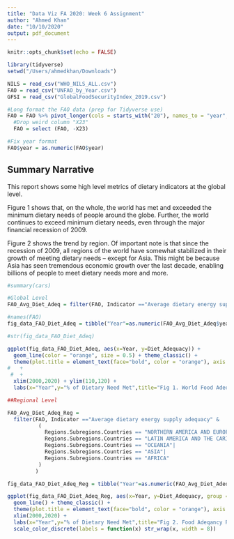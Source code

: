 ```yaml
---
title: "Data Viz FA 2020: Week 6 Assignment"
author: "Ahmed Khan"
date: "10/10/2020"
output: pdf_document
---
```


```r
knitr::opts_chunk$set(echo = FALSE)

library(tidyverse)
setwd("/Users/ahmedkhan/Downloads")

NILS = read_csv("WHO_NILS_ALL.csv")
FAO = read_csv("UNFAO_by_Year.csv")
GFSI = read_csv("GlobalFoodSecurityIndex_2019.csv")

#Long format the FAO data (prep for Tidyverse use)
FAO = FAO %>% pivot_longer(cols = starts_with("20"), names_to = "year", values_to = "values")
  #Drop weird column "X23"
  FAO = select (FAO, -X23)

#Fix year format
FAO$year = as.numeric(FAO$year)

```

## Summary Narrative

This report shows some high level metrics of dietary indicators at the global level.

Figure 1 shows that, on the whole, the world has met and exceeded the minimum dietary needs of people around the globe. Further, the world continues to exceed minimum dietary needs, even through the major financial recession of 2009.

Figure 2 shows the trend by region. Of important note is that since the recession of 2009, all regions of the world have somewhat stabilized in their growth of meeting dietary needs -- except for Asia. This might be because Asia has seen tremendous economic growth over the last decade, enabling billions of people to meet dietary needs more and more. 

```r
#summary(cars)
```


```r
#Global Level
FAO_Avg_Diet_Adeq = filter(FAO, Indicator =="Average dietary energy supply adequacy" & Regions.Subregions.Countries == "WORLD")

#names(FAO)
fig_data_FAO_Diet_Adeq = tibble("Year"=as.numeric(FAO_Avg_Diet_Adeq$year), "Diet_Adequacy" = FAO_Avg_Diet_Adeq$values)

#str(fig_data_FAO_Diet_Adeq)

ggplot(fig_data_FAO_Diet_Adeq, aes(x=Year, y=Diet_Adequacy)) + 
  geom_line(color = "orange", size = 0.5) + theme_classic() +
  theme(plot.title = element_text(face="bold", color = "orange"), axis.text.x = element_text(face="bold"), axis.text.y = element_text(color = "orange")) +
#   + 
 #  +
  xlim(2000,2020) + ylim(110,120) +
  labs(x="Year",y="% of Dietary Need Met",title="Fig 1. World Food Adeqancy Rate Trends (2000-2019)", subtitle = "Percent of Overall Dietary Need Met at the Global Level", caption = "Source: UN Food and Agriculture Organization")

##Regional Level

FAO_Avg_Diet_Adeq_Reg = 
  filter(FAO, Indicator =="Average dietary energy supply adequacy" & 
          (
            Regions.Subregions.Countries == "NORTHERN AMERICA AND EUROPE"|
            Regions.Subregions.Countries == "LATIN AMERICA AND THE CARIBBEAN"|
            Regions.Subregions.Countries == "OCEANIA"|
            Regions.Subregions.Countries == "ASIA"|
            Regions.Subregions.Countries == "AFRICA"
          )
         )

fig_data_FAO_Diet_Adeq_Reg = tibble("Year"=as.numeric(FAO_Avg_Diet_Adeq_Reg$year), "Diet_Adequacy" = FAO_Avg_Diet_Adeq_Reg$values, "Region" = FAO_Avg_Diet_Adeq_Reg$Regions.Subregions.Countries)

ggplot(fig_data_FAO_Diet_Adeq_Reg, aes(x=Year, y=Diet_Adequacy, group = Region, color = Region)) + 
  geom_line() + theme_classic() +
  theme(plot.title = element_text(face="bold", color = "orange"), axis.text.x = element_text(face="bold"), legend.position="bottom")+
  xlim(2000,2020) +
  labs(x="Year",y="% of Dietary Need Met",title="Fig 2. Food Adeqancy Rate Trends by Region (2000-2019)", subtitle = "Percent of Overall Dietary Need Met at the Regional Level", caption = "Source: UN Food and Agriculture Organization") +
  scale_color_discrete(labels = function(x) str_wrap(x, width = 8))


```
